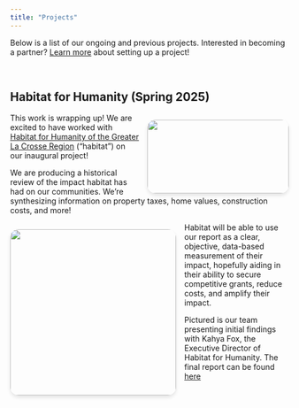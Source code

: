 ```yaml
---
title: "Projects"
---
```


Below is a list of our ongoing and previous projects. Interested in becoming a partner? [Learn more](become_a_partner.qmd) about setting up a project! 

<br>

## Habitat for Humanity (Spring 2025)

<img src="_images/habitat.png" 
     style="float: right; margin-left: 15px; margin-top: 12px; width: 256px; height: 133px; object-fit: cover; 
            border-radius: 15px; box-shadow: 0 4px 6px rgba(0, 0, 0, 0.1); vertical-align: top;">

This work is wrapping up! We are excited to have worked with [Habitat for Humanity of the Greater La Crosse Region](https://www.habitatlacrosse.org/) ("habitat") on our inaugural project!

We are producing a historical review of the impact habitat has had on our communities. We're synthesizing information on property taxes, home values, construction costs, and more!

<img src="_images/habitat_team.jpg" 
     style="float: left; margin-right: 15px; margin-top: 12px; width: 300px; height: 300px; object-fit: cover; 
            border-radius: 15px; box-shadow: 0 4px 6px rgba(0, 0, 0, 0.1); vertical-align: top;">

Habitat will be able to use our report as a clear, objective, data-based measurement of their impact, hopefully aiding in their ability to secure competitive grants, reduce costs, and amplify their impact. 

Pictured is our team presenting initial findings with Kahya Fox, the Executive Director of Habitat for Humanity. The final report can be found [here](https://github.com/Coulee-Data-Center/coulee-data-center.github.io/blob/main/_reports/habitat.pdf)
